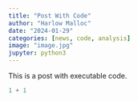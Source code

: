 ```yaml
---
title: "Post With Code"
author: "Harlow Malloc"
date: "2024-01-29"
categories: [news, code, analysis]
image: "image.jpg"
jupyter: python3
---
```


This is a post with executable code.

```python
1 + 1
```
